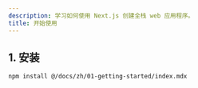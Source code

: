 ---
description: 学习如何使用 Next.js 创建全栈 web 应用程序。
title: 开始使用
---

## 1. 安装

```bash
npm install @/docs/zh/01-getting-started/index.mdx
```


